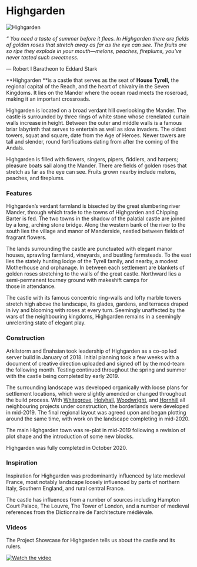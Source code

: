 

# Highgarden

<Image src="https://cdn.sanity.io/images/1as7cn02/production/2e2999116de99aed54e9af4833e8e698100306aa-1858x1057.jpg?w=976&h=350&fit=crop&crop=center&auto=format" alt="Highgarden" width={976} height={350}  />

<ProjectDetails
  floatRight
  region="Reach"
  house="House Tyrell"
  type="Castle"
  status="Completed"
  warp="/warp highgarden"
  projectLead="Arkilstorm, Enah"
  dateStarted="December 31, 2017"
  dateCompleted="October 9, 2020"
/>

_“ You need a taste of summer before it flees. In Highgarden there are fields of golden roses that stretch away as far as the eye can see. The fruits are so ripe they explode in your mouth—melons, peaches, fireplums, you've never tasted such sweetness._

— Robert I Baratheon to Eddard Stark  


**Highgarden **is a castle that serves as the seat of **House Tyrell,** the regional capital of the Reach, and the heart of chivalry in the Seven Kingdoms. It lies on the Mander where the ocean road meets the roseroad, making it an important crossroads.  


Highgarden is located on a broad verdant hill overlooking the Mander. The castle is surrounded by three rings of white stone whose crenelated curtain walls increase in height. Between the outer and middle walls is a famous briar labyrinth that serves to entertain as well as slow invaders. The oldest towers, squat and square, date from the Age of Heroes. Newer towers are tall and slender, round fortifications dating from after the coming of the Andals.  


Highgarden is filled with flowers, singers, pipers, fiddlers, and harpers; pleasure boats sail along the Mander. There are fields of golden roses that stretch as far as the eye can see. Fruits grown nearby include melons, peaches, and fireplums.

### Features

Highgarden’s verdant farmland is bisected by the great slumbering river Mander, through which trade to the towns of Highgarden and Chipping Barter is fed. The two towns in the shadow of the palatial castle are joined by a long, arching stone bridge. Along the western bank of the river to the south lies the village and manor of Manderside, nestled between fields of fragrant flowers.

The lands surrounding the castle are punctuated with elegant manor houses, sprawling farmland, vineyards, and bustling farmsteads. To the east lies the stately hunting lodge of the Tyrell family, and nearby, a modest Motherhouse and orphanage. In between each settlement are blankets of golden roses stretching to the walls of the great castle. Northward lies a semi-permanent tourney ground with makeshift camps for  
those in attendance.

The castle with its famous concentric ring-walls and lofty marble towers stretch high above the landscape, its glades, gardens, and terraces draped in ivy and blooming with roses at every turn. Seemingly unaffected by the wars of the neighbouring kingdoms, Highgarden remains in a seemingly unrelenting state of elegant play.

### Construction

Arkilstorm and Enahsian took leadership of Highgarden as a co-op led server build in January of 2018. Initial planning took a few weeks with a document of creative direction uploaded and signed off by the mod-team the following month. Testing continued throughout the spring and summer with the castle being completed by early 2019.

The surrounding landscape was developed organically with loose plans for settlement locations, which were slightly amended or changed throughout the build process. With [Whitegrove](https://westeroscraft.com/wiki/reach/whitegrove), [Holyhall](https://westeroscraft.com/wiki/reach/holyhall), [Woodwright](https://westeroscraft.com/wiki/reach/woodwright), and [Hornhill](https://westeroscraft.com/wiki/reach/horn-hill) all neighbouring projects under construction, the borderlands were developed in mid-2019. The final regional layout was agreed upon and began plotting around the same time, with work on the landscape completing in mid-2020.

The main Highgarden town was re-plot in mid-2019 following a revision of plot shape and the introduction of some new blocks.

Highgarden was fully completed in October 2020.

### Inspiration

Inspiration for Highgarden was predominantly influenced by late medieval France, most notably landscape loosely influenced by parts of northern Italy, Southern England, and rural central France.

The castle has influences from a number of sources including Hampton Court Palace, The Louvre, The Tower of London, and a number of medieval references from the Dictionnaire de l'architecture médiévale.

### Videos

The Project Showcase for Highgarden tells us about the castle and its rulers.


[![Watch the video](https://img.youtube.com/vi/HXhgKMI63BE/0.jpg)](https://www.youtube.com/embed/HXhgKMI63BE)